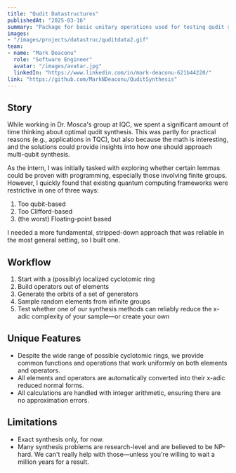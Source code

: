```yaml
---
title: "Qudit Datastructures"
publishedAt: "2025-03-16"
summary: "Package for basic unitary operations used for testing qudit synthesis techniques"
images:
- "/images/projects/datastruc/quditdata2.gif"
team:
- name: "Mark Deaconu"
  role: "Software Engineer"
  avatar: "/images/avatar.jpg"
  linkedIn: "https://www.linkedin.com/in/mark-deaconu-621b44220/"
link: "https://github.com/MarkNDeaconu/QuditSynthesis"
---
```

## Story

While working in Dr. Mosca's group at IQC, we spent a significant amount of time thinking about optimal qudit synthesis. This was partly for practical reasons (e.g., applications in TQC), but also because the math is interesting, and the solutions could provide insights into how one should approach multi-qubit synthesis.  

As the intern, I was initially tasked with exploring whether certain lemmas could be proven with programming, especially those involving finite groups. However, I quickly found that existing quantum computing frameworks were restrictive in one of three ways:  

1. Too qubit-based  
2. Too Clifford-based  
3. (the worst) Floating-point based  

I needed a more fundamental, stripped-down approach that was reliable in the most general setting, so I built one.  

## Workflow
1. Start with a (possibly) localized cyclotomic ring  
2. Build operators out of elements  
3. Generate the orbits of a set of generators  
4. Sample random elements from infinite groups  
5. Test whether one of our synthesis methods can reliably reduce the x-adic complexity of your sample—or create your own  

## Unique Features
- Despite the wide range of possible cyclotomic rings, we provide common functions and operations that work uniformly on both elements and operators.  
- All elements and operators are automatically converted into their x-adic reduced normal forms.  
- All calculations are handled with integer arithmetic, ensuring there are no approximation errors.  

## Limitations
- Exact synthesis only, for now.  
- Many synthesis problems are research-level and are believed to be NP-hard. We can't really help with those—unless you're willing to wait a million years for a result.  
